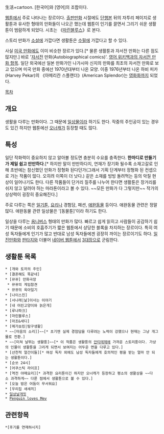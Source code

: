 生活+cartoon. [한국어]와 [영어]의 조합이다. 

[[웹툰]]에서 주로 나타나는 장르이다. [[출판만화]] 시절에도 [[단행본]] 뒤의 자투리 페이지로 생활툰과 유사한 형태의 만화들이 나오곤 했는데 웹툰이 인기를 끌면서 그리기 쉬운 생활툰이 범람하게 되었다. 시초는 《[[마린블루스]]》로 본다.

스토리 만화가 [[소설]]에 가깝다면 생활툰은 [[수필]]에 가깝다고 할 수 있다.

사실 [[미국 만화]]에도 이미 비슷한 장르가 있다.[* 물론 생활툰과 자서전 만화는 다른 점도 많지만.] 바로 '[[자서전]] 만화(Autobiographical comics)'. [http://en.wikipedia.org/wiki/Autobiographical_comics 영어 위키백과의 자서전 만화 항목]. 일단 외국에선 일본 만화가인 나가시마 신지의 만화를 최초의 자서전 만화로 보고 있으며 미국 만화 중에선 1970년대부터 나온 모양. 이중 1976년부터 나온 하비 피카(Harvey Pekar)의 《아메리칸 스플랜더》(American Splendor)는 [[영화화]]까지 되었다.

[[목차]]
== 개요 ==
생활을 다루는 만화이다. 그 때문에 [[일상물]]이라 하기도 한다. 작중의 주인공이 있는 경우도 있긴 하지만 웹툰에선 [[오너캐]]가 등장할 때도 많다.
== 특성 ==
일단 작화력이 중요하지 않고 알아볼 정도면 충분히 수요를 충족한다. '''한마디로 만들기가 제일 쉽고 만만하다'''.[* 하지만 말이 만만하다지, 연재가 장기화 될수록 소재고갈로 인해 초반에는 참신했던 만화가 정형화 된다던가(그래서 기획 단계부터 정형화 된 컨셉으로 가는 작품이 많다. 오히려 이쪽이 더 낫다.) 같은 소재를 빙빙 돌려먹는 등의 악질 현상이 일어나기도 한다. 다른 작품들이 단거리 질주를 나누어 한다면 생활툰은 장거리를 쉬지 않고 달려야 하는 마라톤이라고 볼 수 있다. ~~모든 만화가 다 그렇지만~~ 작가의 상상력이 굉장히 중요해진다.]

주로 다루는 쪽은 [[일기툰]], [[요리]]나 경험담, 패션, [[애완동물]] 등이다. 애완동물 관련은 정말 많다. 애완동물 관련 일상물은 '[동물툰]'이라 하기도 한다.

일상을 다루는 [[옴니버스]] 형태의 만화가 많다. 빠르고 쉽게 읽히고 사람들이 공감하기 쉽기 때문에 소비의 호흡주기가 짧은 웹툰에서 상당한 블록을 차지하는 장르이다. 특히 여성 독자들에게 인기가 많고 반대로 남성 독자들에겐 굉장히 까이는 장르이기도 하다. [[일진만화]]와 [[판타지]]와 더불어 [[네이버 웹툰]]에서 [[3대장]]으로 군림한다.

== 생활툰 목록 ==
 * [개와 토끼의 주인]
 * [결혼해도 똑같네]
 * [뀨뀨] 만화극장
  * 뀨뀨의 게임참견
  * 뀨뀨의 육아일기
 * [나이스진]
 * [서나래|낢]이사는 이야기
 * [내 어린고양이와 늙은개]
 * [루나파크]
 * [마린블루스]
 * [마조&새디]
 * [메가쑈킹|탐구생활]
 * ~~[마음의 소리]]~~[* 초기엔 실제 경험담을 다루려는 노력이 강했으나 현재는 그냥 개그물로 전환.]
 * ~~[미쳐 날뛰는 생활툰]~~[* 이 작품은 생활툰의 [[안티테제]]에 가까운 스토리툰이다. 가상의 인물이 생활툰을 그리게 되면서 보여지는 어두운 면을 다루고 있다.]
 * [선천적 얼간이들][* 여성 독자 외에도 남성 독자들에게 호의적인 평을 받는 얼마 안 되는 생활툰이다.]
 * [순쏘 24시]
 * [어쿠스틱 라이프]
 * [역전 야매요리][* 과격한 요리툰이긴 하지만 오너캐가 등장하고 평소의 생활상을 ~~다소 과격하게~~ 다룬 점에서 생활툰으로 볼 수 있다.]
 * [오늘 밤은 어둠이 무서워요]
 * [우리집 새새끼]
 * [[일상날개짓]]
 * [[Penguin loves Mev]]
== 관련항목 ==
 *[후기를 연재하시지]
